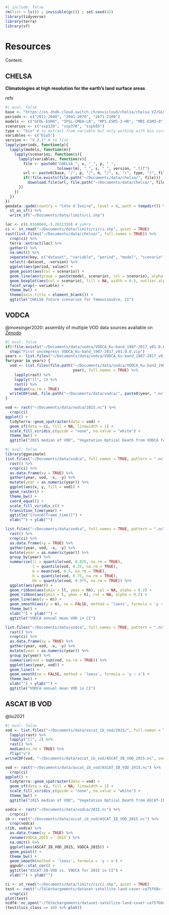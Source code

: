 ```r
#| include: false
rm(list = ls()) ; invisible(gc()) ; set.seed(42)
library(tidyverse)
library(terra)
library(sf)
```

# Resources

Content.

## CHELSA

**Climatologies at high resolution for the earth's land surface areas**

refs

```r
#| eval: false
base <- "https://os.zhdk.cloud.switch.ch/envicloud/chelsa/chelsa_V2/GLOBAL/climatologies"
periods <- c("2011-2040", "2041-2070", "2071-2100")
models <- c("GFDL-ESM4", "IPSL-CM6A-LR", "MPI-ESM1-2-HR", "MRI-ESM2-0", "UKESM1-0-LL")
scenarios <- c("ssp126", "ssp370", "ssp585")
type <- "bio" # to extract from variable but only working with bio currently
variables <- c("bio5")
version <- "V.2.1" # to list
lapply(periods, function(p){
  lapply(models, function(m){
    lapply(scenarios, function(s){
      lapply(variables, function(v){
        file <- paste0("CHELSA_", v, "_", p, "_", 
                       tolower(m), "_", s, "_", version, ".tif")
        url <- paste0(base, "/", p, "/", m, "/", s, "/", type, "/", file)
        if(!file.exists(file.path("~/Documents/data/chelsa/", file)))
          download.file(url, file.path("~/Documents/data/chelsa/", file))
      })
    })
  })
})
geodata::gadm(country = "Côte d'Ivoire", level = 0, path = tempdir()) %>% 
  st_as_sf() %>% 
  write_sf("~/Documents/data/limits/ci.shp")
```

```r
loc <- c(6.8160669,-5.2811359) # yakro
ci <- st_read("~/Documents/data/limits/ci/ci.shp", quiet = TRUE)
rast(list.files("~/Documents/data/chelsa/", full.names = TRUE)) %>% 
  crop(ci) %>% 
  terra::extract(loc) %>% 
  gather() %>% 
  na.omit() %>% 
  separate(key, c("dataset", "variable", "period", "model", "scenario", "version"), "_") %>% 
  select(-dataset, -version) %>% 
  ggplot(aes(period, value)) +
  geom_point(aes(col = scenario)) +
  geom_line(aes(group = paste(model, scenario), col = scenario), alpha = 0.5) +
  geom_boxplot(aes(col = scenario), fill = NA, width = 0.5, outlier.alpha = 0) +
  facet_wrap(~ variable) +
  theme_bw() +
  theme(axis.title = element_blank()) +
  ggtitle("CHELSA future scenarios for Yamoussoukro, CI")
```

## VODCA

@moesinger2020: assembly of multiple VOD data sources available on [Zenodo](https://zenodo.org/record/2575599)

```r
#| eval: false
if(!file.exists("~/Documents/data/vodca/VODCA_Ku-band_1987-2017_v01.0.0"))
  stop("First uncompress VODCA_Ku-band_1987-2017_v01.0.0.zip")
years <- list.files("~/Documents/data/vodca/VODCA_Ku-band_1987-2017_v01.0.0/Ku-band/")
for(year in years) {
  vod <- list.files(file.path("~/Documents/data/vodca/VODCA_Ku-band_1987-2017_v01.0.0/Ku-band/", 
                              year), full.names = TRUE) %>% 
    lapply(rast) %>% 
    lapply("[[", 1) %>% 
    rast() %>% 
    median(na.rm = TRUE) 
  writeCDF(vod, file.path("~/Documents/data/vodca/", paste0(year, ".nc")), overwrite = TRUE)  
}
```

```r
vod <- rast("~/Documents/data/vodca/2015.nc") %>% 
  crop(ci)
ggplot() +
  tidyterra::geom_spatraster(data = vod) +
  geom_sf(data = ci, fill = NA, linewidth = 1) +
  scale_fill_viridis_c(guide = "none", na.value = "white") +
  theme_bw() +
  ggtitle("2015 median of VOD", "Vegetation Optical Death from VODCA for 365 days")
```

```r
#| eval: false
library(gganimate)
list.files("~/Documents/data/vodca", full.names = TRUE, pattern = ".nc") %>% 
  rast() %>% 
  crop(ci) %>% 
  as.data.frame(xy = TRUE) %>% 
  gather(year, vod, -x, -y) %>% 
  mutate(year = as.numeric(year)) %>% 
  ggplot(aes(x, y, fill = vod)) +
  geom_raster() +
  theme_bw() +
  coord_equal() +
  scale_fill_viridis_c() +
  transition_time(year) +
  ggtitle("{round(frame_time)}") +
  xlab("") + ylab("")
```

```r
list.files("~/Documents/data/vodca", full.names = TRUE, pattern = ".nc") %>% 
  rast() %>% 
  crop(ci) %>% 
  as.data.frame(xy = TRUE) %>% 
  gather(year, vod, -x, -y) %>% 
  mutate(year = as.numeric(year)) %>% 
  group_by(year) %>% 
  summarise(ll = quantile(vod, 0.025, na.rm = TRUE),
            l = quantile(vod, 0.25, na.rm = TRUE),
            m = mean(vod, 0.5, na.rm = TRUE),
            h = quantile(vod, 0.75, na.rm = TRUE),
            hh = quantile(vod, 0.975, na.rm = TRUE)) %>% 
  ggplot(aes(year)) +
  geom_ribbon(aes(ymin = ll, ymax = hh), col = NA, alpha = 0.2) +
  geom_ribbon(aes(ymin = l, ymax = h), col = NA, alpha = 0.2) +
  geom_line(aes(y = m)) +
  geom_smooth(aes(y = m), se = FALSE, method = 'loess', formula = 'y ~ x') +
  theme_bw() +
  xlab("") + ylab("") +
  ggtitle("VODCA annual mean VOD in CI")
```

```r
list.files("~/Documents/data/vodca", full.names = TRUE, pattern = ".nc") %>% 
  rast() %>% 
  crop(ci) %>% 
  as.data.frame(xy = TRUE) %>% 
  gather(year, vod, -x, -y) %>% 
  mutate(year = as.numeric(year)) %>% 
  group_by(year) %>% 
  summarise(vod = sum(vod, na.rm = TRUE)) %>% 
  ggplot(aes(year, vod)) +
  geom_line() +
  geom_smooth(se = FALSE, method = 'loess', formula = 'y ~ x') +
  theme_bw() +
  xlab("") + ylab("") +
  ggtitle("VODCA annual mean VOD in CI")
```

## ASCAT IB VOD

@liu2021

```r
#| eval: false
vod <- list.files("~/Documents/data/ascat_ib_vod/2015/", full.names = TRUE) %>% 
  lapply(rast) %>% 
  lapply("[[", 2) %>% 
  rast() %>% 
  median(na.rm = TRUE) %>% 
  flip("v")
writeCDF(vod, "~/Documents/data/ascat_ib_vod/ASCAT_IB_VOD_2015.nc", overwrite = TRUE)
```

```r
vod <- rast("~/Documents/data/ascat_ib_vod/ASCAT_IB_VOD_2015.nc") %>% 
  crop(ci)
ggplot() +
  tidyterra::geom_spatraster(data = vod) +
  geom_sf(data = ci, fill = NA, linewidth = 1) +
  scale_fill_viridis_c(guide = "none", na.value = "white") +
  theme_bw() +
  ggtitle("2015 median of VOD", "Vegetation Optical Death from ASCAT-IB-VOD for 365 days")
```

```r
vodca <- rast("~/Documents/data/vodca/2015.nc") %>% 
  crop(ci)
ib <- rast("~/Documents/data/ascat_ib_vod/ASCAT_IB_VOD_2015.nc") %>% 
  crop(vodca)
c(ib, vodca) %>% 
  as.data.frame(xy = TRUE) %>% 
  rename(VODCA_2015 = `2015`) %>% 
  na.omit() %>% 
  ggplot(aes(ASCAT_IB_VOD_2015, VODCA_2015)) +
  geom_point() +
  theme_bw() +
  geom_smooth(method = 'loess', formula = 'y ~ x') +
  ggpubr::stat_cor() +
  ggtitle("ASCAT-IB-VOD vs. VODCA for 2015 in CI") +
  xlab("") + ylab("")
```

```r
ci <- st_read("~/Documents/data/limits/ci/ci.shp", quiet = TRUE)
test <- rast("~/Téléchargements/dataset-satellite-land-cover-ce75f68c-f5d5-4dd0-9704-7786c35acb28/ESACCI-LC-L4-LCCS-Map-300m-P1Y-1992-v2.0.7cds.nc") %>% 
  crop(ci)
plot(test)
ncdf4::nc_open("~/Téléchargements/dataset-satellite-land-cover-ce75f68c-f5d5-4dd0-9704-7786c35acb28/ESACCI-LC-L4-LCCS-Map-300m-P1Y-1992-v2.0.7cds.nc")
(test$lccs_class == 40) %>% plot()
```

